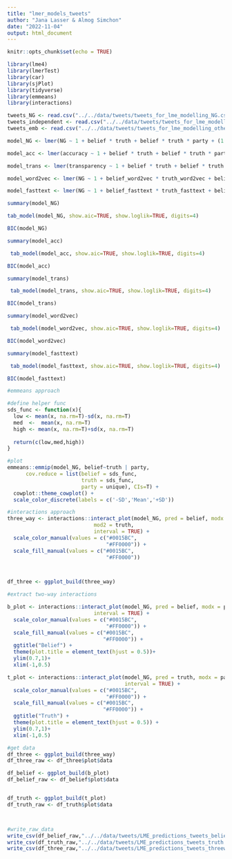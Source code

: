 ```yaml
---
title: "lmer_models_tweets"
author: "Jana Lasser & Almog Simchon"
date: "2022-11-04"
output: html_document
---
```


```r
knitr::opts_chunk$set(echo = TRUE)
```

```r
library(lme4)
library(lmerTest)
library(car)
library(sjPlot)
library(tidyverse)
library(emmeans)
library(interactions)
```

```r
tweets_NG <- read.csv("../../data/tweets/tweets_for_lme_modelling_NG.csv", colClasses=c("author_id"="character"))
tweets_independent <- read.csv("../../data/tweets/tweets_for_lme_modelling_independent.csv", colClasses=c("author_id"="character"))
tweets_emb <- read.csv("../../data/tweets/tweets_for_lme_modelling_other_embeddings.csv", colClasses=c("author_id"="character"))
```


```r
model_NG <- lmer(NG ~ 1 + belief * truth + belief * truth * party + (1 + belief * truth|author_id), data=tweets_NG, control=lmerControl(optCtrl=list(maxfun=30000),optimizer="bobyqa" ))
```

```r
model_acc <- lmer(accuracy ~ 1 + belief * truth + belief * truth * party + (1 + belief * truth|author_id), data=tweets_independent, control=lmerControl(optCtrl=list(maxfun=30000, optimizer="bobyqa", algorithm="NLOPT_LN_NELDERMEAD") ))
```

```r
model_trans <- lmer(transparency ~ 1 + belief * truth + belief * truth * party + (1 + belief * truth|author_id), data=tweets_independent, control=lmerControl(optCtrl=list(maxfun=30000, optimizer="bobyqa", algorithm="NLOPT_LN_NELDERMEAD") ))
```

```r
model_word2vec <- lmer(NG ~ 1 + belief_word2vec * truth_word2vec + belief_word2vec * truth_word2vec * party + (1 + belief_word2vec * truth_word2vec|author_id), data=tweets_emb, control=lmerControl(optCtrl=list(maxfun=30000, optimizer="bobyqa", algorithm="NLOPT_LN_NELDERMEAD") ))
```

```r
model_fasttext <- lmer(NG ~ 1 + belief_fasttext * truth_fasttext + belief_fasttext * truth_fasttext * party + (1 + belief_fasttext * truth_fasttext|author_id), data=tweets_emb, control=lmerControl(optCtrl=list(maxfun=30000, optimizer="bobyqa", algorithm="NLOPT_LN_NELDERMEAD") ))
```

```r
summary(model_NG)
```
```r
tab_model(model_NG, show.aic=TRUE, show.loglik=TRUE, digits=4)
```
```r
BIC(model_NG)
```

```r
summary(model_acc)
```
```r
 tab_model(model_acc, show.aic=TRUE, show.loglik=TRUE, digits=4)
```
```r
BIC(model_acc)
```

```r
summary(model_trans)
```
```r
 tab_model(model_trans, show.aic=TRUE, show.loglik=TRUE, digits=4)
```
```r
BIC(model_trans)
```
```r
summary(model_word2vec)
```
```r
 tab_model(model_word2vec, show.aic=TRUE, show.loglik=TRUE, digits=4)
```
```r
BIC(model_word2vec)
```

```r
summary(model_fasttext)
```
```r
 tab_model(model_fasttext, show.aic=TRUE, show.loglik=TRUE, digits=4)
```
```r
BIC(model_fasttext)
```

```r

#emmeans approach

#define helper func
sds_func <- function(x){
  low <- mean(x, na.rm=T)-sd(x, na.rm=T)
  med  <-  mean(x, na.rm=T)
  high <- mean(x, na.rm=T)+sd(x, na.rm=T)
  
  return(c(low,med,high))
}

#plot
emmeans::emmip(model_NG, belief~truth | party,
      cov.reduce = list(belief = sds_func,
                        truth = sds_func,
                        party = unique), CIs=T) +
  cowplot::theme_cowplot() +
  scale_color_discrete(labels = c('-SD','Mean','+SD'))

#interactions approach
three_way <- interactions::interact_plot(model_NG, pred = belief, modx = party,
                            mod2 = truth,
                            interval = TRUE) +
  scale_color_manual(values = c("#0015BC",
                                "#FF0000")) +
  scale_fill_manual(values = c("#0015BC",
                                "#FF0000")) 



df_three <- ggplot_build(three_way)

#extract two-way interactions

b_plot <- interactions::interact_plot(model_NG, pred = belief, modx = party,
                            interval = TRUE) +
  scale_color_manual(values = c("#0015BC",
                                "#FF0000")) +
  scale_fill_manual(values = c("#0015BC",
                               "#FF0000")) +
  ggtitle("Belief") +
  theme(plot.title = element_text(hjust = 0.5))+
  ylim(0.7,1)+
  xlim(-1,0.5)

t_plot <- interactions::interact_plot(model_NG, pred = truth, modx = party,
                                      interval = TRUE) +
  scale_color_manual(values = c("#0015BC",
                                "#FF0000")) +
  scale_fill_manual(values = c("#0015BC",
                               "#FF0000")) +
  ggtitle("Truth") +
  theme(plot.title = element_text(hjust = 0.5)) +
  ylim(0.7,1)+
  xlim(-1,0.5)

#get data
df_three <- ggplot_build(three_way) 
df_three_raw <- df_three$plot$data

df_belief <- ggplot_build(b_plot)
df_belief_raw <- df_belief$plot$data


df_truth <- ggplot_build(t_plot)
df_truth_raw <- df_truth$plot$data



#write_raw_data
write_csv(df_belief_raw,"../../data/tweets/LME_predictions_tweets_belief.csv")
write_csv(df_truth_raw,"../../data/tweets/LME_predictions_tweets_truth.csv")
write_csv(df_three_raw,"../../data/tweets/LME_predictions_tweets_threeway.csv")
```
